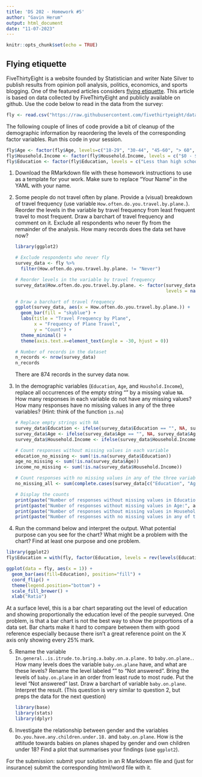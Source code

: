 ```yaml
---
title: 'DS 202 - Homework #5'
author: "Gavin Herum"
output: html_document
date: "11-07-2023"
---
```


```r
knitr::opts_chunk$set(echo = TRUE)
```

## Flying etiquette

FiveThirtyEight is a website founded by Statistician and writer Nate Silver to publish results from opinion poll analysis, politics, economics, and sports blogging. One of the featured articles considers [flying etiquette](https://fivethirtyeight.com/features/airplane-etiquette-recline-seat/). This article is based on data collected by FiveThirtyEight and publicly available on github. Use the code below to read in the data from the survey:

```r
fly <- read.csv("https://raw.githubusercontent.com/fivethirtyeight/data/master/flying-etiquette-survey/flying-etiquette.csv")
```

The following couple of lines of code provide a bit of cleanup of the demographic information by reaordering the levels of the corresponding factor variables. Run this code in your session.

```r
fly$Age <- factor(fly$Age, levels=c("18-29", "30-44", "45-60", "> 60", ""))
fly$Household.Income <- factor(fly$Household.Income, levels = c("$0 - $24,999","$25,000 - $49,999", "$50,000 - $99,999", "$100,000 - $149,999", "150000", ""))
fly$Education <- factor(fly$Education, levels = c("Less than high school degree", "High school degree", "Some college or Associate degree", "Bachelor degree",  "Graduate degree", ""))
```

1.  Download the RMarkdown file with these homework instructions to use as a template for your work. Make sure to replace "Your Name" in the YAML with your name.

2.  Some people do not travel often by plane. Provide a (visual) breakdown of travel frequency (use variable `How.often.do.you.travel.by.plane.`). Reorder the levels in the variable by travel frequency from least frequent travel to most frequent. Draw a barchart of travel frequency and comment on it. Exclude all respondents who never fly from the remainder of the analysis. How many records does the data set have now?

    ```r
    library(ggplot2)

    # Exclude respondents who never fly
    survey_data <- fly %>%
      filter(How.often.do.you.travel.by.plane. != "Never")

    # Reorder levels in the variable by travel frequency
    survey_data$How.often.do.you.travel.by.plane. <- factor(survey_data$How.often.do.you.travel.by.plane., 
                                                            levels = names(sort(table(survey_data$How.often.do.you.travel.by.plane.))))

    # Draw a barchart of travel frequency
    ggplot(survey_data, aes(x = How.often.do.you.travel.by.plane.)) +
      geom_bar(fill = "skyblue") +
      labs(title = "Travel Frequency by Plane",
           x = "Frequency of Plane Travel",
           y = "Count") +
      theme_minimal() + 
      theme(axis.text.x=element_text(angle = -30, hjust = 0))

    # Number of records in the dataset
    n_records <- nrow(survey_data)
    n_records
    ```

    There are 874 records in the survey data now.

3.  In the demographic variables (`Education`, `Age`, and `Houshold.Income`), replace all occurrences of the empty string "" by a missing value `NA`. How many responses in each variable do not have any missing values? How many responses have no missing values in any of the three variables? (Hint: think of the function `is.na`)

    ```r
    # Replace empty strings with NA
    survey_data$Education <- ifelse(survey_data$Education == "", NA, survey_data$Education)
    survey_data$Age <- ifelse(survey_data$Age == "", NA, survey_data$Age)
    survey_data$Household.Income <- ifelse(survey_data$Household.Income == "", NA, survey_data$Household.Income)

    # Count responses without missing values in each variable
    education_no_missing <- sum(!is.na(survey_data$Education))
    age_no_missing <- sum(!is.na(survey_data$Age))
    income_no_missing <- sum(!is.na(survey_data$Household.Income))

    # Count responses with no missing values in any of the three variables
    no_missing_all <- sum(complete.cases(survey_data[c("Education", "Age", "Household.Income")]))

    # Display the counts
    print(paste("Number of responses without missing values in Education:", education_no_missing))
    print(paste("Number of responses without missing values in Age:", age_no_missing))
    print(paste("Number of responses without missing values in Household Income:", income_no_missing))
    print(paste("Number of responses with no missing values in any of the three variables:", no_missing_all))
    ```

4.  Run the command below and interpret the output. What potential purpose can you see for the chart? What might be a problem with the chart? Find at least one purpose and one problem.

```r
library(ggplot2)
fly$Education = with(fly, factor(Education, levels = rev(levels(Education))))

ggplot(data = fly, aes(x = 1)) + 
  geom_bar(aes(fill=Education), position="fill") + 
  coord_flip() +
  theme(legend.position="bottom") +
  scale_fill_brewer() + 
  xlab("Ratio") 
```

At a surface level, this is a bar chart separating out the level of education and showing proportionally the education level of the people surveyed. One problem, is that a bar chart is not the best way to show the proportions of a data set. Bar charts make it hard to compare between them with good reference especially because there isn't a great reference point on the X axis only showing every 25% mark.

5.  Rename the variable `In.general..is.itrude.to.bring.a.baby.on.a.plane.` to `baby.on.plane.`. How many levels does the variable `baby.on.plane` have, and what are these levels? Rename the level labeled "" to "Not answered". Bring the levels of `baby.on.plane` in an order from least rude to most rude. Put the level "Not answered" last. Draw a barchart of variable `baby.on.plane`. Interpret the result. (This question is very similar to question 2, but preps the data for the next question)

    ```r
    library(base)
    library(stats)
    library(dplyr)
    ```

6.  Investigate the relationship between gender and the variables `Do.you.have.any.children.under.18.` and `baby.on.plane`. How is the attitude towards babies on planes shaped by gender and own children under 18? Find a plot that summarises your findings (use `ggplot2`).

For the submission: submit your solution in an R Markdown file and (just for insurance) submit the corresponding html/word file with it.
